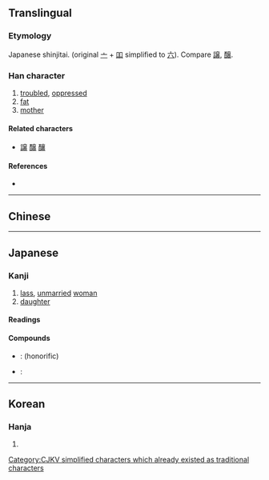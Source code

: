 {{character info/new}}
{{also|孃|娘}}
==Translingual==
{{ja-forms|嬢/[[娘]]|[[娘]]|[[孃]]/[[娘]]}}

===Etymology===
Japanese shinjitai. {{Han simp|孃|f=吅|t=八}} (original [[亠]] + [[吅]] simplified to [[六]]). Compare [[譲]], [[醸]].

===Han character===
{{Han char|rn=38|rad=女|as=13|sn=16|four=|canj=VYCV|ids=⿰女㐮}}

# [[troubled]], [[oppressed]]
# [[fat]]
# [[mother]]

====Related characters====
* [[譲]] [[醸]] [[釀]]

====References====
* {{Han ref|kx=0272.251|dkj=06807|hdz=21085.011|uh=5B22|ud=23330}}

----

==Chinese==
{{zh-see|孃|v}}

----

==Japanese==
{{ja-kanji forms|孃|孃}}

===Kanji===
{{ja-kanji|grade=c|rs=女13|style=s|kyu=孃}}

# [[lass]], [[unmarried]] [[woman]]
# [[daughter]]

====Readings====
{{ja-readings
|on=じょう<ぢやう
|kun=
}}

====Compounds====
* {{ja-r|お嬢さん|おじょうさん}}: {{l|en|daughter}} (honorific)
* {{ja-r|愛嬢|あいじょう}}: {{l|en|beloved}} {{l|en|daughter}}

----

==Korean==

===Hanja===
{{ko-hanja|hangeul=양|rv=yang|mr=yang}}

# {{defn|lang=ko|sort=女13}}

[[Category:CJKV simplified characters which already existed as traditional characters]]